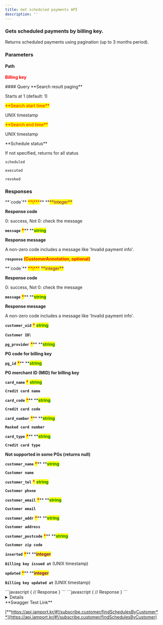 ```yaml
---
title: Get scheduled payments API
description: ''
---
```



### Gets scheduled payments by billing key.

<Swagger method="get" path="/subscribe/customers/{customer_uid}/schedules" baseUrl="https://api.iamport.kr" summary="Gets scheduled payments by billing key.">
<SwaggerDescription>
Returns scheduled payments using pagination (up to 3 months period).

</SwaggerDescription>

### Parameters

#### Path

<SwaggerParameter name="customer_uid" type="String" required="true">
<mark style="color:red;">

**Billing key**

</mark>

</SwaggerParameter>
#### Query

<SwaggerParameter name="page" type="integer">
**Search result paging**

Starts at 1 (default: 1)

</SwaggerParameter>
<SwaggerParameter name="from" type="integer" required="true">
<mark style="color:red;">**Search start time**</mark>

UNIX timestamp

</SwaggerParameter>
<SwaggerParameter name="to" type="integer" required="true">
<mark style="color:red;">**Search end time**</mark>

UNIX timestamp

</SwaggerParameter>
<SwaggerParameter name="schedule-status	" type="String">
**Schedule status**

If not specified, returns for all status

`scheduled`

`executed`

`revoked`

</SwaggerParameter>

### Responses

<SwaggerResponse status="200: OK" description="Success">
<Tabs>
<Tab title="CustomerResponse">
**`code`** <mark style="color:red;">**\***</mark>** **<mark style="color:purple;">**integer**</mark>

**Response code**

0: success, Not 0: check the message

**`message`** <mark style="color:red;">**\***</mark>** **<mark style="color:green;">**string**</mark>

**Response message**

A non-zero code includes a message like 'Invalid payment info'.

**`response`** <mark style="color:red;">**(CustomerAnnotation, optional)**</mark>

</Tab>
</Tabs>

<Tabs>
<Tab title="CustomerAnnotation">
**`code`** <mark style="color:red;">**\***</mark> <mark style="color:purple;">**integer**</mark>

**Response code**

0: success, Not 0: check the message

**`message`** <mark style="color:red;">**\***</mark>** **<mark style="color:green;">**string**</mark>

**Response message**

A non-zero code includes a message like 'Invalid payment info'.

**`customer_uid`** <mark style="color:red;">**\***</mark> <mark style="color:green;">**string**</mark>

**`Customer ID`**\

**`pg_provider`** <mark style="color:red;">**\***</mark>** **<mark style="color:green;">**string**</mark>

**PG code for billing key**

**`pg_id`** <mark style="color:red;">**\***</mark>** **<mark style="color:green;">**string**</mark>

**PG merchant ID (MID) for billing key**

**`card_name`** <mark style="color:red;">**\***</mark> <mark style="color:green;">**string**</mark>

**`Credit card name`**

**`card_code`** <mark style="color:red;">**\***</mark>** **<mark style="color:green;">**string**</mark>

**`Credit card code`**

**`card_number`** <mark style="color:red;">**\***</mark>** **<mark style="color:green;">**string**</mark>

**`Masked card number`**

**`card_type`** <mark style="color:red;">**\***</mark>** **<mark style="color:green;">**string**</mark>

**`Credit card type`**

**Not supported in some PGs (returns null)**

**`customer_name`** <mark style="color:red;">**\***</mark>** **<mark style="color:green;">**string**</mark>

**`Customer name`**

**`customer_tel`** <mark style="color:red;">**\***</mark> <mark style="color:green;">**string**</mark>

**`Customer phone`**

**`customer_email`** <mark style="color:red;">**\***</mark>** **<mark style="color:green;">**string**</mark>

**`Customer email`**

**`customer_addr`** <mark style="color:red;">**\***</mark>** **<mark style="color:green;">**string**</mark>

**`Customer address`**

**`customer_postcode`** <mark style="color:red;">**\***</mark>** **<mark style="color:green;">**string**</mark>

**`Customer zip code`**

**`inserted`** <mark style="color:red;">**\***</mark>** **<mark style="color:purple;">**integer**</mark>

**`Billing key issued at`** (UNIX timestamp)

**`updated`** <mark style="color:red;">**\***</mark>** **<mark style="color:purple;">**integer**</mark>

**`Billing key updated at`** (UNIX timestamp)

</Tab>
</Tabs>

</SwaggerResponse>

<SwaggerResponse status="400: Bad Request" description="Invalid parameter value">
```javascript
{
    // Response
}
```

</SwaggerResponse>

<SwaggerResponse status="401: Unauthorized" description="Missing or invalid access token">
```javascript
{
    // Response
}
```

</SwaggerResponse>

</Swagger>

<Details>
<p slot="summary">Response Model Schema</p>

```json
{
  "code": 0,
  "message": "string",
  "response": [
    {
      "customer_uid": "string",
      "merchant_uid": "string",
      "imp_uid": "string",
      "schedule_at": "0",
      "executed_at": "0",
      "revoked_at": "0",
      "amount": 0,
      "name": "string",
      "buyer_name": "string",
      "buyer_email": "string",
      "buyer_tel": "string",
      "buyer_addr": "string",
      "buyer_postcode": "string",
      "custom_data": "string",
      "schedule_status": "scheduled",
      "payment_status": "paid",
      "fail_reason": "string"
    }
  ]
}
```

</Details>

<Hint style="success">
**Swagger Test Link**

[**https://api.iamport.kr/#!/subscribe.customer/findSchedulesByCustomer**](https://api.iamport.kr/#!/subscribe.customer/findSchedulesByCustomer)

</Hint>
